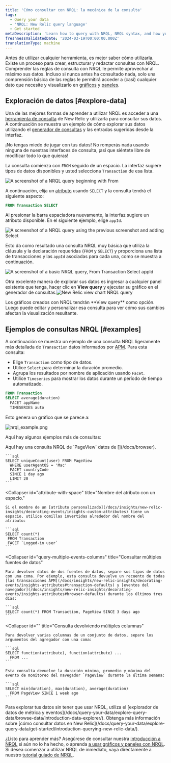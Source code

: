```yaml
---
title: 'Cómo consultar con NRQL: la mecánica de la consulta'
tags:
  - Query your data
  - 'NRQL: New Relic query language'
  - Get started
metaDescription: 'Learn how to query with NRQL, NRQL syntax, and how you can explore your data.'
freshnessValidatedDate: '2024-03-19T00:00:00.000Z'
translationType: machine
---
```







Antes de utilizar cualquier herramienta, es mejor saber cómo utilizarla. Existe un proceso para crear, estructurar y redactar consultas con NRQL. Comprender las reglas de consulta con NRQL le permite aprovechar al máximo sus datos. Incluso si nunca antes ha consultado nada, solo una comprensión básica de las reglas le permitirá acceder a (casi) cualquier dato que necesite y visualizarlo en [gráficos](/docs/query-your-data/explore-query-data/use-charts/use-your-charts) y [paneles](/docs/query-your-data/explore-query-data/dashboards/introduction-dashboards).

## Exploración de datos [#explore-data]

Una de las mejores formas de aprender a utilizar NRQL es acceder a una [herramienta de consulta](/docs/query-your-data/nrql-new-relic-query-language/get-started/introduction-nrql-new-relics-query-language#where) de New Relic y utilizarla para consultar sus datos. A continuación se muestra un ejemplo de cómo explorar sus datos utilizando el [generador de consultas](/docs/chart-builder/use-chart-builder/get-started/introduction-chart-builder) y las entradas sugeridas desde la interfaz.

<Callout variant="tip">
  ¡No tengas miedo de jugar con tus datos! No romperás nada usando ninguna de nuestras interfaces de consulta, ¡así que siéntete libre de modificar todo lo que quieras!
</Callout>

La consulta comienza con `FROM` seguido de un espacio. La interfaz sugiere tipos de datos disponibles y usted selecciona `Transaction` de esa lista.

<img
  title="nrql_query01.png"
  alt="A screenshot of a NRQL query beginning with From"
  src={queriesnrqlEventDefinitionsQueryBuilder}
/>

A continuación, elija un [atributo](/docs/using-new-relic/welcome-new-relic/get-started/glossary#attribute) usando `SELECT` y la consulta tendrá el siguiente aspecto:

```sql
FROM Transaction SELECT
```

Al presionar la barra espaciadora nuevamente, la interfaz sugiere un atributo disponible. En el siguiente ejemplo, elige `appId`.

<img
  title="nrql_query02.png"
  alt="A screenshot of a NRQL query using the previous screenshot and adding Select"
  src={queriesnrqlAttributeDefinitionsQueryBuilder}
/>

Esto da como resultado una consulta NRQL muy básica que utiliza la cláusula y la declaración requeridas (`FROM` y `SELECT`) y proporciona una lista de <InlinePopover type="apm"/>transacciones y las `appId` asociadas para cada una, como se muestra a continuación.

<img
  title="basic_nrql_example.png"
  alt="A screenshot of a basic NRQL query, From Transaction Select appId"
  src={queriesNrqlBasicExample}
/>

Otra excelente manera de explorar sus datos es ingresar a cualquier panel existente que tenga, hacer clic en <DNT>**View query**</DNT> y ejecutar su gráfico en el generador de consultas.<img title="new-relic-view-chart-nrql-query.png" alt="New Relic view chart NRQL query" src={queriesnrqlViewQueryforChart}/>

<figcaption>
  Los gráficos creados con NRQL tendrán <DNT>**View query**</DNT> como opción. Luego puede editar y personalizar esa consulta para ver cómo sus cambios afectan la visualización resultante.
</figcaption>

## Ejemplos de consultas NRQL [#examples]

A continuación se muestra un ejemplo de una consulta NRQL ligeramente más detallada de `Transaction` datos informados por [APM](/docs/apm). Para esta consulta:

* Elige `Transaction` como tipo de datos.
* Utilice `Select` para determinar la duración promedio.
* Agrupa los resultados por nombre de aplicación usando `Facet`.
* Utilice `Timeseries` para mostrar los datos durante un período de tiempo automatizado.

```sql
FROM Transaction 
SELECT average(duration) 
  FACET appName 
  TIMESERIES auto
```

Esto genera un gráfico que se parece a:

<img
  title="nrql_example.png"
  alt="nrql_example.png"
  src={queriesnrqlNrqlExampleTimeseries}
/>

Aquí hay algunos ejemplos más de consultas:

<CollapserGroup>
  <Collapser
    id="basic-browser-nrql"
    title="Consulta NRQL básica de datos del navegador."
  >
    Aquí hay una consulta NRQL de `PageView` datos de [<InlinePopover type="browser"/>](/docs/browser).

    ```sql
    SELECT uniqueCount(user) FROM PageView 
      WHERE userAgentOS = 'Mac' 
      FACET countryCode
      SINCE 1 day ago 
      LIMIT 20
    ```
  </Collapser>

  <Collapser
    id="attribute-with-space"
    title="Nombre del atributo con un espacio."
  >
    Si el nombre de un [atributo personalizado](/docs/insights/new-relic-insights/decorating-events/insights-custom-attributes) tiene un espacio, utilice comillas invertidas alrededor del nombre del atributo:

    ```sql
    SELECT count(*)
     FROM Transaction
     FACET `Logged-in user`
    ```
  </Collapser>

  <Collapser
    id="query-multiple-events-columns"
    title="Consultar múltiples fuentes de datos"
  >
    Para devolver datos de dos fuentes de datos, separe sus tipos de datos con una coma. Por ejemplo, esta consulta devuelve un recuento de todas [las transacciones APM](/docs/insights/new-relic-insights/decorating-events/insights-attributes#transaction-defaults) y [eventos del navegador](/docs/insights/new-relic-insights/decorating-events/insights-attributes#browser-defaults) durante los últimos tres días:

    ```sql
    SELECT count(*) FROM Transaction, PageView SINCE 3 days ago
    ```
  </Collapser>

  <Collapser
    id=""
    title="Consulta devolviendo múltiples columnas"
  >
    Para devolver varias columnas de un conjunto de datos, separe los argumentos del agregador con una coma:

    ```sql
    SELECT function(attribute), function(attribute) ...
      FROM ...
    ```

    Esta consulta devuelve la duración mínima, promedio y máxima del evento de monitoreo del navegador `PageView` durante la última semana:

    ```sql
    SELECT min(duration), max(duration), average(duration)
      FROM PageView SINCE 1 week ago
    ```
  </Collapser>
</CollapserGroup>

<Callout variant="important">
  Para explorar tus datos sin tener que usar NRQL, utiliza el [explorador de datos de métrica y eventos](/docs/query-your-data/explore-query-data/browse-data/introduction-data-explorer/). Obtenga más información sobre [cómo consultar datos en New Relic](/docs/query-your-data/explore-query-data/get-started/introduction-querying-new-relic-data/).
</Callout>

¿Listo para aprender más? Asegúrese de consultar nuestra [introducción a NRQL](/docs/query-your-data/nrql-new-relic-query-language/get-started/introduction-nrql-new-relics-query-language/) si aún no lo ha hecho, o aprenda [a usar gráficos y paneles con NRQL](/docs/query-your-data/nrql-new-relic-query-language/get-started/charts-and-dashboards-with-nrql/). Si desea comenzar a utilizar NRQL de inmediato, vaya directamente a nuestro [tutorial guiado de NRQL](/docs/query-your-data/nrql-new-relic-query-language/get-started/introduction-nrql-tutorial/).
